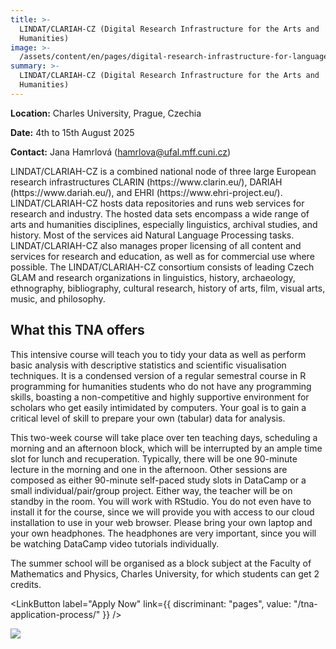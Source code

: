 ```yaml
---
title: >-
  LINDAT/CLARIAH-CZ (Digital Research Infrastructure for the Arts and
  Humanities)
image: >-
  /assets/content/en/pages/digital-research-infrastructure-for-language-technologies-arts-and-humanities-charles-university-prague-czechia-summer-school/image.jpg
summary: >-
  LINDAT/CLARIAH-CZ (Digital Research Infrastructure for the Arts and
  Humanities)
---
```

**Location:** Charles University, Prague, Czechia

**Date:** 4th to 15th August 2025

**Contact:** Jana Hamrlová ([hamrlova@ufal.mff.cuni.cz](mailto:hamrlova@ufal.mff.cuni.cz))

LINDAT/CLARIAH-CZ is a combined national node of three large European research infrastructures CLARIN (https\://www\.clarin.eu/), DARIAH (https\://www\.dariah.eu/), and EHRI (https\://www\.ehri-project.eu/). LINDAT/CLARIAH-CZ hosts data repositories and runs web services for research and industry. The hosted data sets encompass a wide range of arts and humanities disciplines, especially linguistics, archival studies, and history. Most of the services aid Natural Language Processing tasks.  LINDAT/CLARIAH-CZ also manages proper licensing of all content and services for research and education, as well as for commercial use where possible. The LINDAT/CLARIAH-CZ consortium consists of leading Czech GLAM and research organizations in linguistics, history, archaeology, ethnography, bibliography, cultural research, history of arts, film, visual arts, music, and philosophy.

## What this TNA offers

This intensive course will teach you to tidy your data as well as perform basic analysis with descriptive statistics and scientific visualisation techniques. It is a condensed version of a regular semestral course in R programming for humanities students who do not have any programming skills, boasting a non-competitive and highly supportive environment for scholars who get easily intimidated by computers. Your goal is to gain a critical level of skill to prepare your own (tabular) data for analysis.


This two-week course will take place over ten teaching days, scheduling a morning and an afternoon block, which will be interrupted by an ample time slot for lunch and recuperation. Typically, there will be one 90-minute lecture in the morning and one in the afternoon. Other sessions are composed as either 90-minute self-paced study slots in DataCamp or a small individual/pair/group project. Either way, the teacher will be on standby in the room. You will work with RStudio. You do not even have to install it for the course, since we will provide you with access to our cloud installation to use in your web browser. Please bring your own laptop and your own headphones. The headphones are very important, since you will be watching DataCamp video tutorials individually.


The summer school will be organised as a block subject at the Faculty of Mathematics and Physics, Charles University, for which students can get 2 credits.

<LinkButton label="Apply Now" link={{ discriminant: "pages", value: "/tna-application-process/" }} />

![](/assets/content/en/pages/digital-research-infrastructure-for-language-technologies-arts-and-humanities-charles-university-prague-czechia-summer-school/logo.webp)
